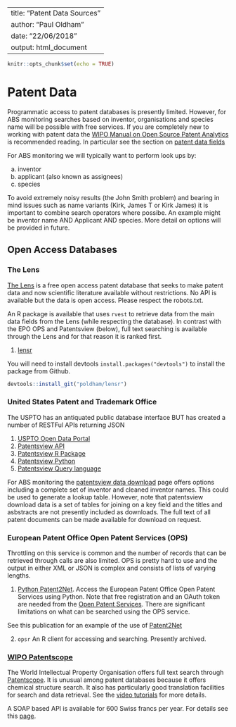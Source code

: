 --
title: "Patent Data Sources"
author: "Paul Oldham"
date: "22/06/2018"
output: html_document
---

```r
knitr::opts_chunk$set(echo = TRUE)
```

# Patent Data

Programmatic access to patent databases is presently limited. However, for ABS monitoring searches based on inventor, organisations and species name will be possible with free services. If you are completely new to working with patent data the [WIPO Manual on Open Source Patent Analytics](https://wipo-analytics.github.io/introduction.html) is recommended reading. In particular see the section on [patent data fields](https://wipo-analytics.github.io/datafields.html)

For ABS monitoring we will typically want to perform look ups by: 

a) inventor
b) applicant (also known as assignees)
c) species

To avoid extremely noisy results (the John Smith problem) and bearing in mind issues such as name variants (Kirk, James T or Kirk James) it is important to combine search operators where possibe. An example might be inventor name AND Applicant AND species. More detail on options will be provided in future. 

## Open Access Databases

### The Lens

[The Lens](https://www.lens.org/) is a free open access patent database that seeks to make patent data and now scientific literature available without restrictions. No API is available but the data is open access. Please respect the robots.txt.

An R package is available that uses `rvest` to retrieve data from the main data fields from the Lens (while respecting the database). In contrast with the EPO OPS and Patentsview (below), full text searching is available through the Lens and for that reason it is ranked first.

1. [lensr](https://github.com/poldham/lensr)

You will need to install devtools `install.packages("devtools")` to install the package from Github.

```r
devtools::install_git("poldham/lensr")
```

### United States Patent and Trademark Office

The USPTO has an antiquated public database interface BUT has created a number of RESTFul APIs returning JSON

1. [USPTO Open Data Portal](https://developer.uspto.gov/api-catalog)
2. [Patentsview API](http://www.patentsview.org/api/query-language.html)
3. [Patentsview R Package](https://github.com/ropensci/patentsview)
4. [Patentsview Python](https://github.com/CSSIP-AIR/PatentsView-APIWrapper)
5. [Patentsview Query language](http://www.patentsview.org/api/query-language.html)

For ABS monitoring the [patentsview data download](http://www.patentsview.org/download/) page offers options including a complete set of inventor and cleaned inventor names. This could be used to generate a lookup table. However, note that patentsview download data is a set of tables for joining on a key field and the titles and asbstracts are not presently included as downloads. The full text of all patent documents can be made available for download on request. 

### European Patent Office Open Patent Services (OPS)

Throttling on this service is common and the number of records that can be retrieved through calls are also limited. OPS is pretty hard to use and the output in either XML or JSON is complex and consists of lists of varying lengths. 

1. [Python Patent2Net](https://github.com/Patent2net/P2N). Access the European Patent Office Open Patent Services using Python. Note that free registration and an OAuth token are needed from the [Open Patent Services](http://www.epo.org/searching-for-patents/data/web-services/ops.html#tab-1). There are significant limitations on what can be searched using the OPS service.

See this publication for an example of the use of [Patent2Net](https://www.researchgate.net/publication/303715502_Example_of_open-source_OPS_Open_Patent_Services_for_patent_education_and_information_using_the_computational_tool_Patent2Net)

2. `opsr` An R client for accessing and searching. Presently archived.

### [WIPO Patentscope](http://www.wipo.int/patentscope/en/)

The World Intellectual Property Organisation offers full text search through [Patentscope](http://www.wipo.int/patentscope/en/). It is unusual among patent databases because it offers chemical structure search. It also has particularly good translation facilities for search and data retrieval. See the [video tutorials](https://patentscope.wipo.int/search/en/tutorial.jsf) for more details.

A SOAP based API is available for 600 Swiss francs per year. For details see this [page](http://www.wipo.int/patentscope/en/data/).
